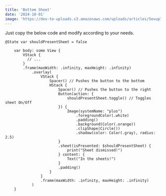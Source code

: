 ```yaml
---
title: 'Bottom Sheet'
date: '2024-10-01'
image: 'https://dev-to-uploads.s3.amazonaws.com/uploads/articles/5evup7z5uj86zde3cxla.gif'
---
```


Just copy the below code and modify according to your needs.

```
@State var shouldPresentSheet = false

    var body: some View {
        VStack {
          // ...
        }
        .frame(maxWidth: .infinity, maxHeight: .infinity)
            .overlay(
                VStack {
                    Spacer() // Pushes the button to the bottom
                    HStack {
                        Spacer() // Pushes the button to the right
                        Button(action: {
                            shouldPresentSheet.toggle() // Toggles sheet On/Off
                        }) {
                            Image(systemName: "plus")
                                .foregroundColor(.white)
                                .padding()
                                .background(Color(.orange))
                                .clipShape(Circle())
                                .shadow(color: Color(.gray), radius: 2.5)
                        }
                        .sheet(isPresented: $shouldPresentSheet) {
                            print("Sheet dismissed!")
                        } content: {
                            Text("In the sheets!")
                        }
                        .padding()
                    }
                }
                .frame(maxWidth: .infinity, maxHeight: .infinity)
            )
    }
```
